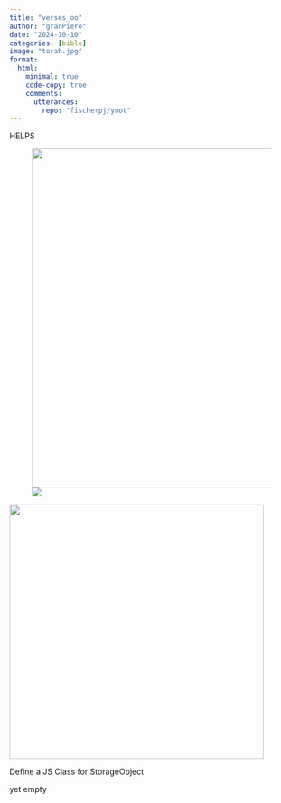```yaml
---
title: "verses_oo"
author: "granPiero"
date: "2024-10-10"
categories: [bible]
image: "torah.jpg"
format: 
  html:
    minimal: true
    code-copy: true
    comments:
      utterances: 
        repo: "fischerpj/ynot"
---
```


HELPS

![![](images/clipboard-2089755784.png)](quarto_raw_content.png){width="600"}

![](html_raw_inline.png){width="450"}

Define a JS Class for StorageObject

<div>

<p>yet empty</p>

</div>

<script src="scriptoo.js"></script>
